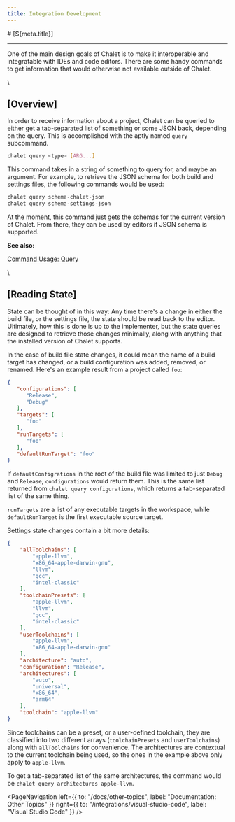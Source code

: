 ```yaml
---
title: Integration Development
---
```


<PageCategory id="ides" />
# [${meta.title}]

---

One of the main design goals of Chalet is to make it interoperable and integratable with IDEs and code editors. There are some handy commands to get information that would otherwise not available outside of Chalet.

\\

## [Overview]

In order to receive information about a project, Chalet can be queried to either get a tab-separated list of something or some JSON back, depending on the query. This is accomplished with the aptly named `query` subcommand. 

```bash
chalet query <type> [ARG...]
```

This command takes in a string of something to query for, and maybe an argument. For example, to retrieve the JSON schema for both build and settings files, the following commands would be used:

```bash
chalet query schema-chalet-json
chalet query schema-settings-json
```

At the moment, this command just gets the schemas for the current version of Chalet. From there, they can be used by editors if JSON schema is supported.

**See also:**

[Command Usage: Query](/docs/command-usage?id=query)

\\

## [Reading State]

State can be thought of in this way: Any time there's a change in either the build file, or the settings file, the state should be read back to the editor. Ultimately, how this is done is up to the implementer, but the state queries are designed to retrieve those changes minimally, along with anything that the installed version of Chalet supports. 

In the case of build file state changes, it could mean the name of a build target has changed, or a build configuration was added, removed, or renamed. Here's an example result from a project called `foo`:

```json
{
   "configurations": [
      "Release",
      "Debug"
   ],
   "targets": [
      "foo"
   ],
   "runTargets": [
      "foo"
   ],
   "defaultRunTarget": "foo"
}
```

If `defaultConfigrations` in the root of the build file was limited to just `Debug` and `Release`, `configurations` would return them. This is the same list returned from `chalet query configurations`, which returns a tab-separated list of the same thing.

`runTargets` are a list of any executable targets in the workspace, while `defaultRunTarget` is the first executable source target.

Settings state changes contain a bit more details:

```json
{
	"allToolchains": [
		"apple-llvm",
		"x86_64-apple-darwin-gnu",
		"llvm",
		"gcc",
		"intel-classic"
	],
	"toolchainPresets": [
		"apple-llvm",
		"llvm",
		"gcc",
		"intel-classic"
	],
	"userToolchains": [
		"apple-llvm",
		"x86_64-apple-darwin-gnu"
	],
	"architecture": "auto",
	"configuration": "Release",
	"architectures": [
		"auto",
		"universal",
		"x86_64",
		"arm64"
	],
	"toolchain": "apple-llvm"
}
```

Since toolchains can be a preset, or a user-defined toolchain, they are classified into two different arrays (`toolchainPresets` and `userToolchains`) along with `allToolchains` for convenience. The architectures are contextual to the current toolchain being used, so the ones in the example above only apply to `apple-llvm`.

To get a tab-separated list of the same architectures, the command would be `chalet query architectures apple-llvm`.



<PageNavigation 
    left={{ to: "/docs/other-topics", label: "Documentation: Other Topics" }}
    right={{ to: "/integrations/visual-studio-code", label: "Visual Studio Code" }}
/>

